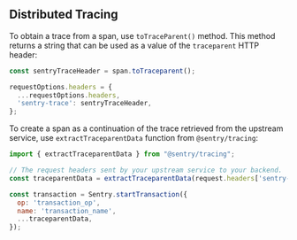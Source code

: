 ## Distributed Tracing

To obtain a trace from a span, use `toTraceParent()` method. This method returns a string that can be used as a value of the `traceparent` HTTP header:

```javascript
const sentryTraceHeader = span.toTraceparent();

requestOptions.headers = {
  ...requestOptions.headers,
  'sentry-trace': sentryTraceHeader,
};
```

To create a span as a continuation of the trace retrieved from the upstream service, use `extractTraceparentData` function from `@sentry/tracing`:

```javascript
import { extractTraceparentData } from "@sentry/tracing";

// The request headers sent by your upstream service to your backend.
const traceparentData = extractTraceparentData(request.headers['sentry-trace']);

const transaction = Sentry.startTransaction({
  op: 'transaction_op',
  name: 'transaction_name',
  ...traceparentData,
});
```
